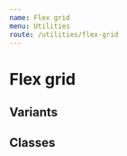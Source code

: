 ```yaml
---
name: Flex grid
menu: Utilities
route: /utilities/flex-grid
---
```


# Flex grid


## Variants

<ResponsivenessTable />

## Classes

<ClassNamesTable
  data={convertToDocsTable(getFlexGridClassNames(flexGridTheme.columns))}
/>
